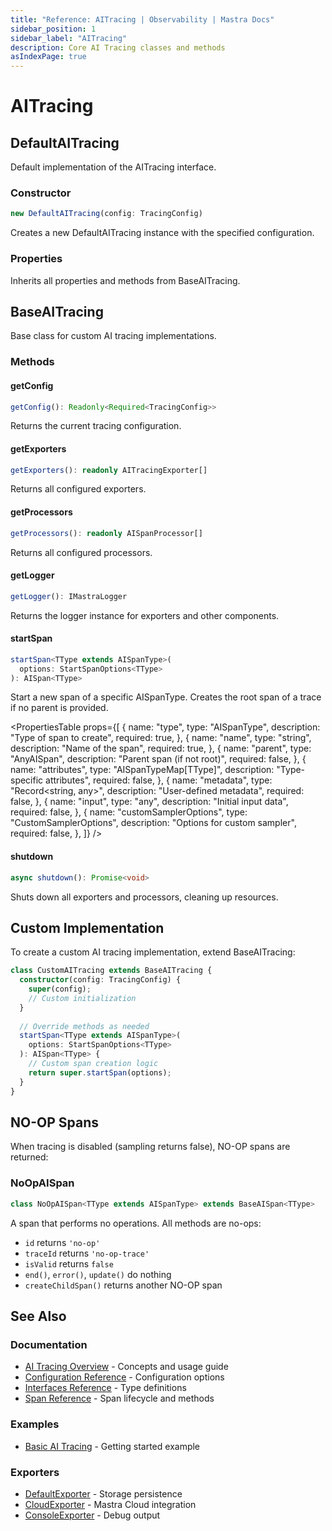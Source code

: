 ```yaml
---
title: "Reference: AITracing | Observability | Mastra Docs"
sidebar_position: 1
sidebar_label: "AITracing"
description: Core AI Tracing classes and methods
asIndexPage: true
---
```



# AITracing

## DefaultAITracing

Default implementation of the AITracing interface.

### Constructor

```typescript
new DefaultAITracing(config: TracingConfig)
```

Creates a new DefaultAITracing instance with the specified configuration.

### Properties

Inherits all properties and methods from BaseAITracing.

## BaseAITracing

Base class for custom AI tracing implementations.

### Methods

#### getConfig

```typescript
getConfig(): Readonly<Required<TracingConfig>>
```

Returns the current tracing configuration.

#### getExporters

```typescript
getExporters(): readonly AITracingExporter[]
```

Returns all configured exporters.

#### getProcessors

```typescript
getProcessors(): readonly AISpanProcessor[]
```

Returns all configured processors.

#### getLogger

```typescript
getLogger(): IMastraLogger
```

Returns the logger instance for exporters and other components.

#### startSpan

```typescript
startSpan<TType extends AISpanType>(
  options: StartSpanOptions<TType>
): AISpan<TType>
```

Start a new span of a specific AISpanType. Creates the root span of a trace if no parent is provided.

<PropertiesTable
  props={[
    {
      name: "type",
      type: "AISpanType",
      description: "Type of span to create",
      required: true,
    },
    {
      name: "name",
      type: "string",
      description: "Name of the span",
      required: true,
    },
    {
      name: "parent",
      type: "AnyAISpan",
      description: "Parent span (if not root)",
      required: false,
    },
    {
      name: "attributes",
      type: "AISpanTypeMap[TType]",
      description: "Type-specific attributes",
      required: false,
    },
    {
      name: "metadata",
      type: "Record<string, any>",
      description: "User-defined metadata",
      required: false,
    },
    {
      name: "input",
      type: "any",
      description: "Initial input data",
      required: false,
    },
    {
      name: "customSamplerOptions",
      type: "CustomSamplerOptions",
      description: "Options for custom sampler",
      required: false,
    },
  ]}
/>

#### shutdown

```typescript
async shutdown(): Promise<void>
```

Shuts down all exporters and processors, cleaning up resources.

## Custom Implementation

To create a custom AI tracing implementation, extend BaseAITracing:

```typescript
class CustomAITracing extends BaseAITracing {
  constructor(config: TracingConfig) {
    super(config);
    // Custom initialization
  }
  
  // Override methods as needed
  startSpan<TType extends AISpanType>(
    options: StartSpanOptions<TType>
  ): AISpan<TType> {
    // Custom span creation logic
    return super.startSpan(options);
  }
}
```

## NO-OP Spans

When tracing is disabled (sampling returns false), NO-OP spans are returned:

### NoOpAISpan

```typescript
class NoOpAISpan<TType extends AISpanType> extends BaseAISpan<TType>
```

A span that performs no operations. All methods are no-ops:
- `id` returns `'no-op'`
- `traceId` returns `'no-op-trace'`
- `isValid` returns `false`
- `end()`, `error()`, `update()` do nothing
- `createChildSpan()` returns another NO-OP span

## See Also

### Documentation
- [AI Tracing Overview](/observability/ai-tracing/overview/overview) - Concepts and usage guide
- [Configuration Reference](/reference/observability/ai-tracing/configuration) - Configuration options
- [Interfaces Reference](/reference/observability/ai-tracing/interfaces) - Type definitions
- [Span Reference](/reference/observability/ai-tracing/span) - Span lifecycle and methods

### Examples
- [Basic AI Tracing](/examples/observability/basic-ai-tracing) - Getting started example

### Exporters
- [DefaultExporter](/reference/observability/ai-tracing/exporters/default-exporter) - Storage persistence
- [CloudExporter](/reference/observability/ai-tracing/exporters/cloud-exporter) - Mastra Cloud integration
- [ConsoleExporter](/reference/observability/ai-tracing/exporters/console-exporter) - Debug output